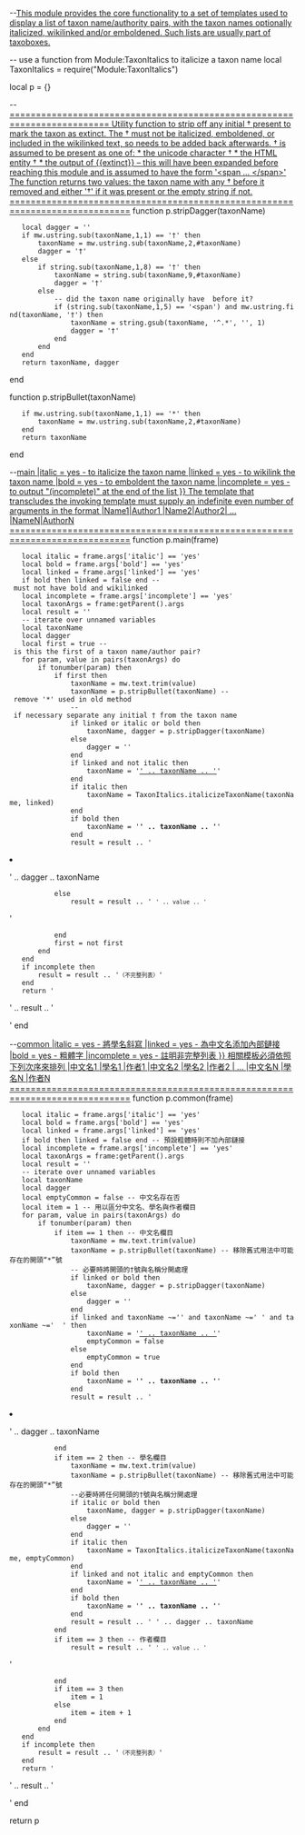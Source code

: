 --[[
This module provides the core functionality to a set of templates used to
display a list of taxon name/authority pairs, with the taxon names optionally
italicized, wikilinked and/or emboldened. Such lists are usually part of
taxoboxes.
]]

-- use a function from Module:TaxonItalics to italicize a taxon name
local TaxonItalics = require("Module:TaxonItalics")

local p = {}

--[[=========================================================================
Utility function to strip off any initial † present to mark the taxon as
extinct. The † must not be italicized, emboldened, or included in the
wikilinked text, so needs to be added back afterwards.
† is assumed to be present as one of:
* the unicode character †
* the HTML entity †
* the output of {{extinct}} – this will have been expanded before reaching this
  module and is assumed to have the form '<span ... </span>'
The function returns two values: the taxon name with any † before it removed
and either '†' if it was present or the empty string if not.
=============================================================================]]
function p.stripDagger(taxonName)
	local dagger = ''
	if mw.ustring.sub(taxonName,1,1) == '†' then
		taxonName = mw.ustring.sub(taxonName,2,#taxonName)
		dagger = '†'
	else 
		if string.sub(taxonName,1,8) == '†' then
			taxonName = string.sub(taxonName,9,#taxonName)
			dagger = '†'
		else
			-- did the taxon name originally have {{extinct}} before it?
			if (string.sub(taxonName,1,5) == '<span') and mw.ustring.find(taxonName, '†') then
				taxonName = string.gsub(taxonName, '^.*</span>', '', 1)
				dagger = '†'
			end
		end
	end
	return taxonName, dagger
end

function p.stripBullet(taxonName)
	if mw.ustring.sub(taxonName,1,1) == '*' then
		taxonName = mw.ustring.sub(taxonName,2,#taxonName)
	end
	return taxonName
end

--[[=========================================================================
The function returns a list of taxon names and authorities, appropriately
formatted.
Usage:
{{#invoke:TaxonList|main
|italic = yes - to italicize the taxon name
|linked = yes - to wikilink the taxon name
|bold = yes - to emboldent the taxon name
|incomplete = yes - to output "(incomplete)" at the end of the list
}}
The template that transcludes the invoking template must supply an indefinite
even number of arguments in the format
|Name1|Author1 |Name2|Author2| ... |NameN|AuthorN
=============================================================================]]
function p.main(frame)
	local italic = frame.args['italic'] == 'yes'
	local bold = frame.args['bold'] == 'yes'
	local linked = frame.args['linked'] == 'yes'
	if bold then linked = false end -- must not have bold and wikilinked
	local incomplete = frame.args['incomplete'] == 'yes'
	local taxonArgs = frame:getParent().args
	local result = ''
	-- iterate over unnamed variables
	local taxonName
	local dagger
	local first = true -- is this the first of a taxon name/author pair?
	for param, value in pairs(taxonArgs) do
		if tonumber(param) then
			if first then
				taxonName = mw.text.trim(value)
				taxonName = p.stripBullet(taxonName) -- remove '*' used in old method
				-- if necessary separate any initial † from the taxon name
				if linked or italic or bold then
					taxonName, dagger = p.stripDagger(taxonName)
				else
					dagger = ''
				end
				if linked and not italic then
					taxonName = '[['_.._taxonName_.._'|' .. taxonName .. ']]'
				end
				if italic then
					taxonName = TaxonItalics.italicizeTaxonName(taxonName, linked)
				end
				if bold then
					taxonName = '<b>' .. taxonName .. '</b>'
				end
				result = result .. '<li>' .. dagger .. taxonName
			else
				result = result .. ' <small>' .. value .. '</small></li>'
			end
			first = not first
		end
	end
	if incomplete then
		result = result .. '<small>（不完整列表）</small>'
	end
	return '<ul style="plainlist">' .. result .. '</ul>'
end

--[[=========================================================================
此為本地化三項式（中文名、學名、作者）列表
用法如下:
{{#invoke:TaxonList|common
|italic = yes - 將學名斜寫
|linked = yes - 為中文名添加內部鏈接
|bold = yes - 粗體字
|incomplete = yes - 註明非完整列表
}}
相關模板必須依照下列次序來排列
|中文名1 |學名1 |作者1 |中文名2 |學名2 |作者2 | ... |中文名N |學名N |作者N
=============================================================================]]
function p.common(frame)
	local italic = frame.args['italic'] == 'yes'
	local bold = frame.args['bold'] == 'yes'
	local linked = frame.args['linked'] == 'yes'
	if bold then linked = false end -- 預設粗體時則不加內部鏈接
	local incomplete = frame.args['incomplete'] == 'yes'
	local taxonArgs = frame:getParent().args
	local result = ''
	-- iterate over unnamed variables
	local taxonName
	local dagger
	local emptyCommon = false -- 中文名存在否
	local item = 1 -- 用以區分中文名、學名與作者欄目
	for param, value in pairs(taxonArgs) do
		if tonumber(param) then
			if item == 1 then -- 中文名欄目
				taxonName = mw.text.trim(value)
				taxonName = p.stripBullet(taxonName) -- 移除舊式用法中可能存在的開頭“*”號
				-- 必要時將開頭的†號與名稱分開處理
				if linked or bold then
					taxonName, dagger = p.stripDagger(taxonName)
				else
					dagger = ''
				end
				if linked and taxonName ~='' and taxonName ~=' ' and taxonName ~='  ' then
					taxonName = '[['_.._taxonName_.._'|' .. taxonName .. ']]'
					emptyCommon = false
				else
					emptyCommon = true
				end
				if bold then
					taxonName = '<b>' .. taxonName .. '</b>'
				end
				result = result .. '<li>' .. dagger .. taxonName
			end
			if item == 2 then -- 學名欄目
				taxonName = mw.text.trim(value)
				taxonName = p.stripBullet(taxonName) -- 移除舊式用法中可能存在的開頭“*”號
				--必要時將任何開頭的†號與名稱分開處理
				if italic or bold then
					taxonName, dagger = p.stripDagger(taxonName)
				else
					dagger = ''
				end
				if italic then
					taxonName = TaxonItalics.italicizeTaxonName(taxonName, emptyCommon)
				end
				if linked and not italic and emptyCommon then
					taxonName = '[['_.._taxonName_.._'|' .. taxonName .. ']]'
				end
				if bold then
					taxonName = '<b>' .. taxonName .. '</b>'
				end
				result = result .. ' ' .. dagger .. taxonName
			end
			if item == 3 then -- 作者欄目
				result = result .. ' <small>' .. value .. '</small></li>'
			end
			if item == 3 then
				item = 1
			else
				item = item + 1
			end
		end
	end
	if incomplete then
		result = result .. '<small>（不完整列表）</small>'
	end
	return '<ul style="plainlist">' .. result .. '</ul>'
end

return p